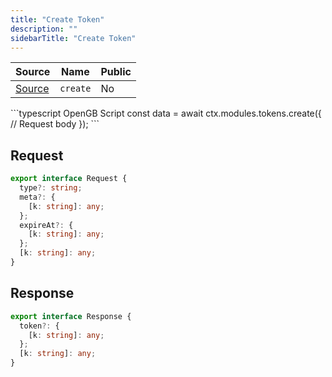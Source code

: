```yaml
---
title: "Create Token"
description: ""
sidebarTitle: "Create Token"
---
```


| Source                                                                                                      | Name       | Public     |
| ----------------------------------------------------------------------------------------------------------- | ---------- | ---------- |
| [Source](https://github.com/rivet-gg/opengb-modules/tree/main/modules/tokens/scripts/create.ts) | `create` | No |

<RequestExample>
```typescript OpenGB Script
const data = await ctx.modules.tokens.create({
  // Request body
});
```

</RequestExample>

## Request

```typescript
export interface Request {
  type?: string;
  meta?: {
    [k: string]: any;
  };
  expireAt?: {
    [k: string]: any;
  };
  [k: string]: any;
}
```

## Response

```typescript
export interface Response {
  token?: {
    [k: string]: any;
  };
  [k: string]: any;
}
```
